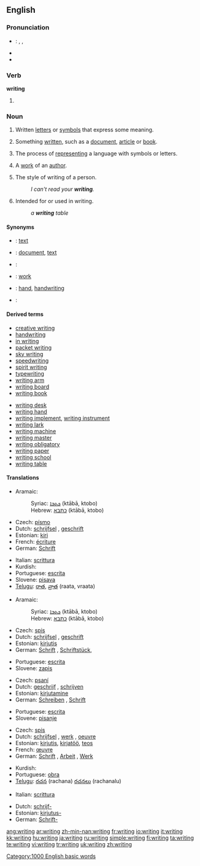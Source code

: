 ==English==

{{rank|expected|considered|proper|758|writing|allowed|per|result}}

===Pronunciation===
*{{italbrac|UK, US}}: {{enPR|rĭtʹĭng}}, {{IPA|/ˈraɪtɪŋ/}}, {{SAMPA|/"raItIN/}}
*{{audio|en-us-writing.ogg|Audio (US)}}
*{{rhymes|aɪtɪŋ}}

===Verb===
'''writing'''

# {{present participle of|write}}

===Noun===
{{en-noun|s|-}}
{{wikipedia}}

# {{uncountable}} Written [[letter]]s or [[symbol]]s that express some meaning.
# {{uncountable}} Something [[written]], such as a [[document]], [[article]] or [[book]].
# {{uncountable}} The process of [[represent]]ing a language with symbols or letters.
# {{countable}} A [[work]] of an [[author]].
# {{countable}} The style of writing of a person.
#:''I can't read your '''writing'''.''
# {{italbrac|as a modifier}} Intended for or used in writing.
#:''a '''writing''' table''

====Synonyms====
*{{italbrac|written letters or symbols that express some meaning}}: [[text]]
*{{italbrac|something written}}: [[document]], [[text]]
*{{italbrac|process of representing a language with symbols or letters}}:
*{{italbrac|work of an author}}: [[work]]
*{{italbrac|the style of writing of a person}}: [[hand]], [[handwriting]]
*{{italbrac|intended for or used in writing}}:

====Derived terms====
{{rel-top|Terms derived from ''writing''}}
*[[creative writing]]
*[[handwriting]]
*[[in writing]]
*[[packet writing]]
*[[sky writing]]
*[[speedwriting]]
*[[spirit writing]]
*[[typewriting]]<!--noun-->
*[[writing arm]]
*[[writing board]]
*[[writing book]]
{{rel-mid}}
*[[writing desk]]
*[[writing hand]]
*[[writing implement]], [[writing instrument]]
*[[writing lark]]
*[[writing machine]]
*[[writing master]]
*[[writing obligatory]]
*[[writing paper]]
*[[writing school]]
*[[writing table]]
{{rel-bottom}}

====Translations====
{{trans-top|written letters or symbols that express some meaning}}
*Aramaic:
*:Syriac: [[ܟܬܒܐ]] (ktābā, ktobo) {{m}}
*:Hebrew: [[כתבא]] (ktābā, ktobo) {{m}}
*Czech: [[písmo]] {{n}}
*Dutch: [[schrijfsel]] {{n}}, [[geschrift]] {{n}}
*Estonian: [[kiri]]
*French: [[écriture]] {{f}}
*German: [[Schrift]] {{f}}
{{trans-mid}}
*Italian: [[scrittura]] {{f}}
*Kurdish: {{KUchar|[[نوسین]]}}
*Portuguese: [[escrita]] {{f}}
*Slovene: [[pisava]] {{f}}
*[[Telugu]]: [[రాత]], [[వ్రాత]] (raata, vraata)
{{trans-bottom}}

{{trans-top|something written}}
*Aramaic:
*:Syriac: [[ܟܬܒܐ]] (ktābā, ktobo) {{m}}
*:Hebrew: [[כתבא]] (ktābā, ktobo) {{m}}
*Czech: [[spis]] {{m}}
*Dutch: [[schrijfsel]] {{n}}, [[geschrift]] {{n}}
*Estonian: [[kirjutis]]
*German: [[Schrift]] {{f}}, [[Schriftstück]], {{n}}
{{trans-mid}}
*Portuguese: [[escrita]] {{f}}
*Slovene: [[zapis]] {{m}}
{{trans-bottom}}

{{trans-top|the process of representing a language}}
*Czech: [[psaní]] {{n}}
*Dutch: [[geschrijf]] {{n}}, [[schrijven]] {{n}}
*Estonian: [[kirjutamine]]
*German: [[Schreiben]] {{n}}, {{italbrac|only idiomatic}} [[Schrift]] {{f}}
{{trans-mid}}
*Portuguese: [[escrita]] {{f}}
*Slovene: [[pisanje]] {{n}}
{{trans-bottom}}

{{trans-top|a work of an author}}
*Czech: [[spis]] {{m}}
*Dutch: [[schrijfsel]] {{n}}, [[werk]] {{n}}, [[oeuvre]] {{n}}
*Estonian: [[kirjutis]], [[kirjatöö]], [[teos]]
*French: [[œuvre]] {{f}}
*German: [[Schrift]] {{f}}, [[Arbeit]] {{f}}, [[Werk]] {{n}}
{{trans-mid}}
*Kurdish: {{KUchar|[[نوسین]]}}
*Portuguese: [[obra]] {{f}}
*[[Telugu]]: [[రచన]] (rachana) {{italbrac|usually plural}} [[రచనలు]] (rachanalu)
{{trans-bottom}}

{{trans-top|style of writing of a person}}
*Italian: [[scrittura]] {{f}}
{{trans-mid}}
{{trans-bottom}}

{{trans-top|made for or used in writing}}
*Dutch: [[schrijf-]]
*Estonian: [[kirjutus-]]
*German: [[Schrift-]]
{{trans-mid}}
{{trans-bottom}}

[[Category:1000 English basic words]]

[[ang:writing]]
[[ar:writing]]
[[zh-min-nan:writing]]
[[fr:writing]]
[[io:writing]]
[[it:writing]]
[[kk:writing]]
[[hu:writing]]
[[ja:writing]]
[[ru:writing]]
[[simple:writing]]
[[fi:writing]]
[[ta:writing]]
[[te:writing]]
[[vi:writing]]
[[tr:writing]]
[[uk:writing]]
[[zh:writing]]